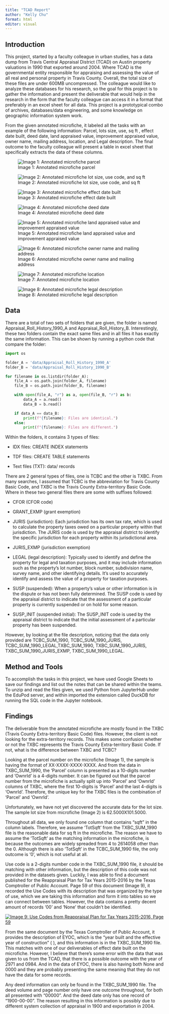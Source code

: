 ```yaml
---
title: "TCAD Report"
author: "Kelly Chu"
format: html
editor: visual
---
```


## Introduction

This project, started by a faculty colleague in urban studies, has a data dump from Travis Central Appraisal District (TCAD) on Austin property valuations in 1990 that exported around 2004. Where TCAD is the governmental entity responsible for appraising and assessing the value of all real and personal property in Travis County. Overall, the total size of these files are under 600MB uncompressed. The colleague would like to analyze these databases for his research, so the goal for this project is to gather the information and present the deliverable that would help in the research in the form that the faculty colleague can access it in a format that preferably in an excel sheet for all data. This project is a prototypical combo of archives, databases/data engineering, and some knowledge on geographic information system work.

From the given annotated microfiche, it labeled all the tasks with an example of the following information: Parcel, lots size, use, sq ft , effect date built, deed date, land appraised value, improvement appraised value, owner name, mailing address, location, and Legal description. The final outcome to the faculty colleague will present a table in excel sheet that specifically extracts the data of these columns.

![Image 1: Annotated microfiche parcel](Microfiche_images/Parcel%20Number.png)

![Image 2: Annotated microfiche lot size, use code, and sq ft](Microfiche_images/Lot%20size.png)

![Image 3: Annotated microfiche effect date built](Microfiche_images/EYOC.png)

![Image 4: Annotated microfiche deed date](Microfiche_images/Deed%20date.png)

![Image 5: Annotated microfiche land appraised value and improvement appraised value](Microfiche_images/Appr_value%20and%20Impr_value.png)

![Image 6: Annotated microfiche owner name and mailing address](Microfiche_images/name%20and%20mailing.png)

![Image 7: Annotated microfiche location](Microfiche_images/Location.png)

![Image 8: Annotated microfiche legal description](Microfiche_images/Legal%20description.png)

## Data

There are a total of two sets of folders that are given, the folder is named Appraisal_Roll_History_1990_A and Appraisal_Roll_History_B. Interestingly, these two folders contain the exact same files and in all files it has exactly the same information. This can be shown by running a python code that compare the folder:

```python
import os

folder_A = 'data/Appraisal_Roll_History_1990_A'
folder_B = 'data/Appraisal_Roll_History_1990_B'

for filename in os.listdir(folder_A):
    file_A = os.path.join(folder_A, filename)
    file_B = os.path.join(folder_B, filename)

    with open(file_A, "r") as a, open(file_B, "r") as b:
        data_A = a.read()
        data_B = b.read()

    if data_A == data_B:
        print(f"{filename}: Files are identical.")
    else:
        print(f"{filename}: Files are different.")
```

Within the folders, it contains 3 types of files:

-   IDX files: CREATE INDEX statements

-   TDF files: CREATE TABLE statements

-   Text files (TXT): data/ records

There are 2 general types of files, one is TCBC and the other is TXBC. From many searches, I assumed that TCBC is the abbreviation for Travis County Basic Code, and TXBC is the Travis County Extra-territory Basic Code. Where in these two general files there are some with suffixes followed:

-   CFOR (CFOR code)

-   GRANT_EXMP (grant exemption)

-   JURIS (jurisdiction): Each jurisdiction has its own tax rate, which is used to calculate the property taxes owed on a particular property within that jurisdiction. The JURIS code is used by the appraisal district to identify the specific jurisdiction for each property within its jurisdictional area.

-   JURIS_EXMP (jurisdiction exemption)

-   LEGAL (legal description): Typically used to identify and define the property for legal and taxation purposes, and it may include information such as the property's lot number, block number, subdivision name, survey name, and other identifying details. It's used to accurately identify and assess the value of a property for taxation purposes.

-   SUSP (suspended): When a property's value or other information is in the dispute or has not been fully determined. The SUSP code is used by the appraisal district to indicate that the assessment of a particular property is currently suspended or on hold for some reason.

-   SUSP_INIT (suspended initial): The SUSP_INIT code is used by the appraisal district to indicate that the initial assessment of a particular property has been suspended.

However, by looking at the file description, noticing that the data only provided are TCBC_SUM_1990, TCBC_SUM_1990_JURIS, TCBC_SUM_1990_LEGAL,TXBC_SUM_1990, TXBC_SUM_1990_JURIS, TXBC_SUM_1990_JURIS_EXMP, TXBC_SUM_1990_LEGAL.

## Method and Tools

To accomplish the tasks in this project, we have used Google Sheets to save our findings and list out the notes that can be shared within the teams. To unzip and read the files given, we used Python from JupyterHub under the EduPod server, and within imported the extension called DuckDB for running the SQL code in the Jupyter notebook.

## Findings

The deliverable from the annotated microfiche are mostly found in the TXBC (Travis County Extra-territory Basic Code) files. However, the client is not looking for the extra-territory records. This makes some confusion whether or not the TXBC represents the Travis County Extra-territory Basic Code. If not, what is the difference between TXBC and TCBC?

Looking at the parcel number on the microfiche (Image 1), the sample is having the format of XX-XXXX-XXXX-XXXX. And from the data in TXBC_SUM_1990, the 'Parcel' column is presented as a 10-digits number and 'OwnrId' is a 4-digits number. It can be figured out that the parcel number from the microfiche is actually split up into 'Parcel' and 'OwnrId' columns of TXBC, where the first 10-digits is 'Parcel' and the last 4-digits is 'OwnrId'. Therefore, the unique key for the TXBC files is the combination of 'Parcel' and 'OwnrId'.

Unfortunately, we have not yet discovered the accurate data for the lot size. The sample lot size from microfiche (Image 2) is 62.5000X101.5000.

Throughout all data, we only found one column that contains "sqft" in the column labels. Therefore, we assume 'TotSqft' from the TXBC_SUM_1990 file is the reasonable data for sq ft in the microfiche. The reason we have to assume the 'TotSqft' as the matching information in the microfiche, is because the outcomes are widely spreaded from 4 to 2614058 other than the 0. Although there is also 'TotSqft' in the TCBC_SUM_1990 file, the only outcome is '0', which is not useful at all.

Use code is a 2-digits number code in the TXBC_SUM_1990 file, it should be matching with other information, but the description of this code was not provided in the datasets given. Luckily, I was able to find a document published for the Reappraisal Plan for Tax Years 2015-2016 by the Texas Comptroller of Public Account. Page 59 of this document (Image 9), it recorded the Use Codes with its description that was organized by the type of use, which we are taking this information and form it into tables so we can connect between tables. However, the data contains a pretty decent amount of records '00' and 'None' that couldn't be identified.

[![Image 9: Use Codes from Reappraisal Plan for Tax Years 2015-2016, Page 59](Microfiche_images/Use%20code%20image.png)](https://comptroller.texas.gov/taxes/property-tax/reappraisals/)

From the same document by the Texas Comptroller of Public Account, it provides the description of EYOC, which is the “year built and the effective year of construction” ( ), and this information is in the TXBC_SUM_1990 file. This matches with one of our deliverables of effect date built on the microfiche. However, I believe that there’s some error with the data that was given to us from the TCAD, that there is a possible outcome with the year of 2971 and 0984. And in the data of EYOC, there is also having both None and 0000 and they are probably presenting the same meaning that they do not have the data for some records.

Any deed information can only be found in the TXBC_SUM_1990 file. The deed volume and page number only have one outcome throughout, for both all presented with “00000”. And the deed date only has one record of “1900-00-00”. The reason resulting in this information is possibly due to different system collection of appraisal in 1900 and exportation in 2004. 



